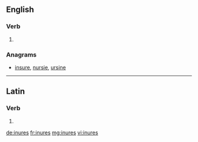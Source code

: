 ==English==

===Verb===
{{head|en}}

# {{en-third-person singular of|inure}}

===Anagrams===
* [[insure#English|insure]], [[nursie#English|nursie]], [[ursine#English|ursine]]

----

==Latin==

===Verb===
{{la-verb-form|inūrēs}}

# {{conjugation of|inūrō||2|s|fut|act|ind|lang=la}}

[[de:inures]]
[[fr:inures]]
[[mg:inures]]
[[vi:inures]]
